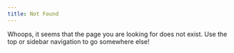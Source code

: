 ```yaml
---
title: Not Found
---
```


Whoops, it seems that the page you are looking for does not exist.  Use the top or sidebar navigation to go somewhere else!